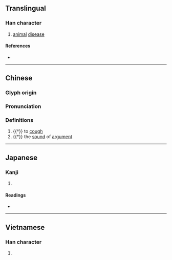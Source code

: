 {{character info}}
==Translingual==

===Han character===
{{Han char|rn=30|rad=口|as=08|sn=11|four=|canj=RJCM|ids=⿰口空}}

# [[animal]] [[disease]]

====References====
* {{Han ref|kx=0195.060|dkj=03810|dj=0416.070|hdz=10646.070|uh=554C|ud=21836}}

----

==Chinese==
{{zh-forms}}

===Glyph origin===
{{Han etym}}

===Pronunciation===
{{zh-pron
|m=xiāng,qiāng
|c=hong1
|mc=y
|oc=y
|cat=v,n
}}

===Definitions===
{{zh-hanzi}}

# {{†}} to [[cough]]
# {{†}} the [[sound]] of [[argument]]

----

==Japanese==

===Kanji===
{{ja-kanji|grade=|rs=口08}}

# {{rfdef|ja|sort=口08}}

====Readings====
* {{ja-readings
|goon=こう
|kanon=こう
|kun=しか-る
}}


----

==Vietnamese==

===Han character===
{{vi-hantu|[[hòng]]|rs=口08}}

# {{rfdef|vi|sort=口08}}